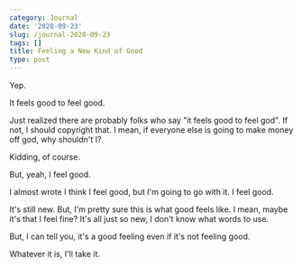 ```yaml
---
category: Journal
date: '2020-09-23'
slug: /journal-2020-09-23
tags: []
title: Feeling a New Kind of Good
type: post
---
```



Yep. 

It feels good to feel good. 

Just realized there are probably folks who say "it feels good to feel god". If not, I should copyright that. I mean, if everyone else is going to make money off god, why shouldn't I? 

Kidding, of course. 

But, yeah, I feel good. 

I almost wrote I think I feel good, but I'm going to go with it. I feel good.

It's still new. But, I'm pretty sure this is what good feels like. I mean, maybe it's that I feel fine? It's all just so new, I don't know what words to use. 

But, I can tell you, it's a good feeling even if it's not feeling good. 

Whatever it is, I'll take it.